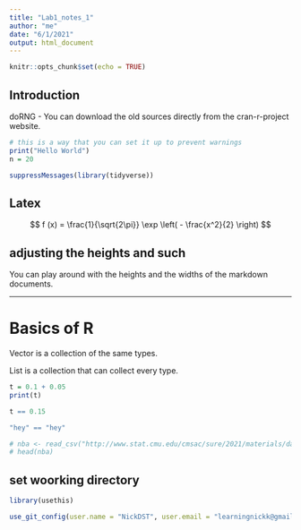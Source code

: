 ```yaml
---
title: "Lab1_notes_1"
author: "me"
date: "6/1/2021"
output: html_document
---
```


```r
knitr::opts_chunk$set(echo = TRUE)
```

## Introduction


doRNG - You can download the old sources directly from the cran-r-project website. 


```r

# this is a way that you can set it up to prevent warnings
print("Hello World")
n = 20

suppressMessages(library(tidyverse))
```


## Latex

$$
f (x) = \frac{1}{\sqrt{2\pi}} \exp \left( - \frac{x^2}{2} \right)
$$


## adjusting the heights and such

You can play around with the heights and the widths of the markdown documents. 


<!-- #```{r, warning = FALSE,fig.align='center',fig.height='3in'} -->
<!-- plot(1:10, 1:10) -->
<!-- ``` -->



---
# Basics of R 

Vector is a collection of the same types.

List is a collection that can collect every type.



```r

t = 0.1 + 0.05
print(t)

t == 0.15

"hey" == "hey"

```



```r

# nba <- read_csv("http://www.stat.cmu.edu/cmsac/sure/2021/materials/data/intro_r/nba_2021_player_stats.csv")
# head(nba)
```


## set woorking directory

```r


library(usethis)

use_git_config(user.name = "NickDST", user.email = "learningnickk@gmail.com")

```





